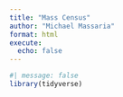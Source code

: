 ```yaml
---
title: "Mass Census"
author: "Michael Massaria"
format: html
execute: 
  echo: false
---
```


```r
#| message: false
library(tidyverse)
```

```r

```

